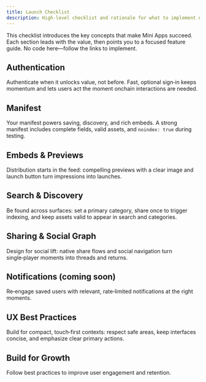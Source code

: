 ```yaml
---
title: Launch Checklist 
description: High-level checklist and rationale for what to implement next, with links to bite‑size feature guides
---
```


This checklist introduces the key concepts that make Mini Apps succeed. Each section leads with the value, then points you to a focused feature guide. No code here—follow the links to implement.

## Authentication

Authenticate when it unlocks value, not before. Fast, optional sign‑in keeps momentum and lets users act the moment onchain interactions are needed.

<Card title="Authentication" icon="user" href="/mini-apps/features/Authentication" />

## Manifest

Your manifest powers saving, discovery, and rich embeds. A strong manifest includes complete fields, valid assets, and `noindex: true` during testing.

<Card title="Manifest" icon="file" href="/mini-apps/features/manifest" />

## Embeds & Previews

Distribution starts in the feed: compelling previews with a clear image and launch button turn impressions into launches.

<Card title="Embeds & Previews" icon="image" href="/mini-apps/features/embeds-and-previews" />

## Search & Discovery

Be found across surfaces: set a primary category, share once to trigger indexing, and keep assets valid to appear in search and categories.

<Card title="Search & Discovery" icon="magnifying-glass" href="/mini-apps/features/search-and-discovery" />

## Sharing & Social Graph

Design for social lift: native share flows and social navigation turn single‑player moments into threads and returns.

<Card title="Sharing & Social Graph" icon="share" href="/mini-apps/features/sharing-and-social-graph" />

## Notifications (coming soon)

Re‑engage saved users with relevant, rate‑limited notifications at the right moments.

<Card title="Notifications" icon="bell" href="/mini-apps/features/notifications" />

## UX Best Practices

Build for compact, touch‑first contexts: respect safe areas, keep interfaces concise, and emphasize clear primary actions.

<CardGroup cols={2}>
  <Card title="Design patterns" icon="puzzle-piece" href="/mini-apps/design-ux/design-patterns" />
  <Card title="OnchainKit" icon="box" href="/mini-apps/design-ux/onchainkit" />
</CardGroup>


## Build for Growth 

Follow best practices to improve user engagement and retention. 

<CardGroup cols={2}>
  <Card title="Optimize Onboarding" icon="users" href="/mini-apps/growth/optimize-onboarding" />
  <Card title="Build Viral Mini Apps" icon="users" href="/mini-apps/growth/build-viral-mini-apps" />
</CardGroup>




